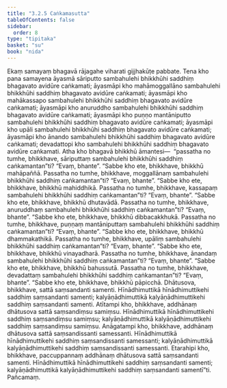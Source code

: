```yaml
---
title: "3.2.5 Caṅkamasutta"
tableOfContents: false
sidebar:
  order: 8
type: "tipitaka"
basket: "su"
book: "nida"
---
```



<DynamicBreadcrumb />

<Division number="99" book="nida">

<Paragraph number="711" book="nida">
Ekaṃ samayaṃ bhagavā rājagahe viharati gijjhakūṭe pabbate. Tena kho pana samayena āyasmā sāriputto sambahulehi bhikkhūhi saddhiṃ bhagavato avidūre caṅkamati; āyasmāpi kho mahāmoggallāno sambahulehi bhikkhūhi saddhiṃ bhagavato avidūre caṅkamati; āyasmāpi kho mahākassapo sambahulehi bhikkhūhi saddhiṃ bhagavato avidūre caṅkamati; āyasmāpi kho anuruddho sambahulehi bhikkhūhi saddhiṃ bhagavato avidūre caṅkamati; āyasmāpi kho puṇṇo mantāniputto sambahulehi bhikkhūhi saddhiṃ bhagavato avidūre caṅkamati; āyasmāpi kho upāli sambahulehi bhikkhūhi saddhiṃ bhagavato avidūre caṅkamati; āyasmāpi kho ānando sambahulehi bhikkhūhi saddhiṃ bhagavato avidūre caṅkamati; devadattopi kho sambahulehi bhikkhūhi saddhiṃ bhagavato avidūre caṅkamati.
</Paragraph>

<Paragraph number="712" book="nida">
Atha kho bhagavā bhikkhū āmantesi—  “passatha no tumhe, bhikkhave, sāriputtaṃ sambahulehi bhikkhūhi saddhiṃ caṅkamantan”ti? “Evaṃ, bhante”. “Sabbe kho ete, bhikkhave, bhikkhū mahāpaññā. Passatha no tumhe, bhikkhave, moggallānaṃ sambahulehi bhikkhūhi saddhiṃ caṅkamantan”ti? “Evaṃ, bhante”. “Sabbe kho ete, bhikkhave, bhikkhū mahiddhikā. Passatha no tumhe, bhikkhave, kassapaṃ sambahulehi bhikkhūhi saddhiṃ caṅkamantan”ti? “Evaṃ, bhante”. “Sabbe kho ete, bhikkhave, bhikkhū dhutavādā. Passatha no tumhe, bhikkhave, anuruddhaṃ sambahulehi bhikkhūhi saddhiṃ caṅkamantan”ti? “Evaṃ, bhante”. “Sabbe kho ete, bhikkhave, bhikkhū dibbacakkhukā. Passatha no tumhe, bhikkhave, puṇṇaṃ mantāniputtaṃ sambahulehi bhikkhūhi saddhiṃ caṅkamantan”ti? “Evaṃ, bhante”. “Sabbe kho ete, bhikkhave, bhikkhū dhammakathikā. Passatha no tumhe, bhikkhave, upāliṃ sambahulehi bhikkhūhi saddhiṃ caṅkamantan”ti? “Evaṃ, bhante”. “Sabbe kho ete, bhikkhave, bhikkhū vinayadharā. Passatha no tumhe, bhikkhave, ānandaṃ sambahulehi bhikkhūhi saddhiṃ caṅkamantan”ti? “Evaṃ, bhante”. “Sabbe kho ete, bhikkhave, bhikkhū bahussutā. Passatha no tumhe, bhikkhave, devadattaṃ sambahulehi bhikkhūhi saddhiṃ caṅkamantan”ti? “Evaṃ, bhante”. “Sabbe kho ete, bhikkhave, bhikkhū pāpicchā.
</Paragraph>

<Paragraph number="713" book="nida">
Dhātusova, bhikkhave, sattā saṃsandanti samenti. Hīnādhimuttikā hīnādhimuttikehi saddhiṃ saṃsandanti samenti; kalyāṇādhimuttikā kalyāṇādhimuttikehi saddhiṃ saṃsandanti samenti. Atītampi kho, bhikkhave, addhānaṃ dhātusova sattā saṃsandiṃsu samiṃsu. Hīnādhimuttikā hīnādhimuttikehi saddhiṃ saṃsandiṃsu samiṃsu; kalyāṇādhimuttikā kalyāṇādhimuttikehi saddhiṃ saṃsandiṃsu samiṃsu.
</Paragraph>

<Paragraph number="714" book="nida">
Anāgatampi kho, bhikkhave, addhānaṃ dhātusova sattā saṃsandissanti samessanti. Hīnādhimuttikā hīnādhimuttikehi saddhiṃ saṃsandissanti samessanti; kalyāṇādhimuttikā kalyāṇādhimuttikehi saddhiṃ saṃsandissanti samessanti.
</Paragraph>

<Paragraph number="715" book="nida">
Etarahipi kho, bhikkhave, paccuppannaṃ addhānaṃ dhātusova sattā saṃsandanti samenti. Hīnādhimuttikā hīnādhimuttikehi saddhiṃ saṃsandanti samenti; kalyāṇādhimuttikā kalyāṇādhimuttikehi saddhiṃ saṃsandanti samentī”ti.

</Paragraph>
</Division>

<Paragraph number="716" type="center" book="nida">
Pañcamaṃ.
</Paragraph>